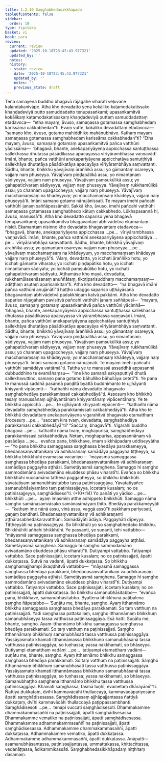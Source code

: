 ```yaml
---
title: 1.2.10 Saṃghabhedasikkhāpada
tableOfContents: false
sidebar:
  order: 10
type: tipitaka
basket: vi
book: para
review:
  current: review
  updated: '2025-10-18T23:45:43.977321'
  updated_by: ''
  notes: ''
  history:
  - state: review
    date: '2025-10-18T23:45:43.977321'
    updated_by: ''
    notes: ''
    previous_state: draft
---
```



<DynamicBreadcrumb />


<ReviewStatus review={frontmatter.review} showDetails={true} />

<HypothesisAnnotation frontmatter={frontmatter} />

<Division number="409" book="para" e="ch" v="1" p="263">

<Paragraph number="1673" book="para">
Tena samayena buddho bhagavā rājagahe viharati veḷuvane kalandakanivāpe. Atha kho devadatto yena kokāliko kaṭamodakatissako khaṇḍadeviyā putto samuddadatto tenupasaṅkami; upasaṅkamitvā kokālikaṃ kaṭamodakatissakaṃ khaṇḍadeviyā puttaṃ samuddadattaṃ etadavoca—  “etha mayaṃ, āvuso, samaṇassa gotamassa saṃghabhedaṃ karissāma cakkabhedan”ti. Evaṃ vutte, kokāliko devadattaṃ etadavoca—  “samaṇo kho, āvuso, gotamo mahiddhiko mahānubhāvo. Kathaṃ mayaṃ samaṇassa gotamassa saṃghabhedaṃ karissāma cakkabhedan”ti? “Etha mayaṃ, āvuso, samaṇaṃ gotamaṃ upasaṅkamitvā pañca vatthūni yācissāma—  ‘bhagavā, bhante, anekapariyāyena appicchassa santuṭṭhassa sallekhassa dhutassa pāsādikassa apacayassa vīriyārambhassa vaṇṇavādī. Imāni, bhante, pañca vatthūni anekapariyāyena appicchatāya santuṭṭhiyā sallekhāya dhutatāya pāsādikatāya apacayāya vīriyārambhāya saṃvattanti. Sādhu, bhante, bhikkhū yāvajīvaṃ āraññikā assu; yo gāmantaṃ osareyya, vajjaṃ naṃ phuseyya. Yāvajīvaṃ piṇḍapātikā assu; yo nimantanaṃ sādiyeyya, vajjaṃ naṃ phuseyya. Yāvajīvaṃ paṃsukūlikā assu; yo gahapaticīvaraṃ sādiyeyya, vajjaṃ naṃ phuseyya. Yāvajīvaṃ rukkhamūlikā assu; yo channaṃ upagaccheyya, vajjaṃ naṃ phuseyya. Yāvajīvaṃ macchamaṃsaṃ na khādeyyuṃ; yo macchamaṃsaṃ khādeyya, vajjaṃ naṃ phuseyyā’ti. Imāni samaṇo gotamo nānujānissati. Te mayaṃ imehi pañcahi vatthūhi janaṃ saññāpessāmāti. Sakkā kho, āvuso, imehi pañcahi vatthūhi samaṇassa gotamassa saṃghabhedo kātuṃ cakkabhedo. Lūkhapasannā hi, āvuso, manussā”ti.
</Paragraph>

<Paragraph number="1674" book="para">
Atha kho devadatto sapariso yena bhagavā tenupasaṅkami; upasaṅkamitvā bhagavantaṃ abhivādetvā ekamantaṃ nisīdi. Ekamantaṃ nisinno kho devadatto bhagavantaṃ etadavoca—  “bhagavā, bhante, anekapariyāyena appicchassa …pe…  vīriyārambhassa vaṇṇavādī. Imāni, bhante, pañca vatthūni anekapariyāyena appicchatāya …pe…  vīriyārambhāya saṃvattanti. Sādhu, bhante, bhikkhū yāvajīvaṃ āraññikā assu; yo gāmantaṃ osareyya vajjaṃ naṃ phuseyya …pe…  yāvajīvaṃ macchamaṃsaṃ na khādeyyuṃ, yo macchamaṃsaṃ khādeyya vajjaṃ naṃ phuseyyā”ti. “Alaṃ, devadatta, yo icchati āraññiko hotu, yo icchati gāmante viharatu; yo icchati piṇḍapātiko hotu, yo icchati nimantanaṃ sādiyatu; yo icchati paṃsukūliko hotu, yo icchati gahapaticīvaraṃ sādiyatu. Aṭṭhamāse kho mayā, devadatta, rukkhamūlasenāsanaṃ anuññātaṃ, tikoṭiparisuddhaṃ macchamaṃsaṃ—  adiṭṭhaṃ asutaṃ aparisaṅkitan”ti. Atha kho devadatto—  “na bhagavā imāni pañca vatthūni anujānātī”ti haṭṭho udaggo sapariso uṭṭhāyāsanā bhagavantaṃ abhivādetvā padakkhiṇaṃ katvā pakkāmi.
</Paragraph>

</Division>
<Division number="410" book="para" e="ch" v="1" p="264">

<Paragraph number="1675" book="para">
Atha kho devadatto sapariso rājagahaṃ pavisitvā pañcahi vatthūhi janaṃ saññāpesi—  “mayaṃ, āvuso, samaṇaṃ gotamaṃ upasaṅkamitvā pañca vatthūni yācimhā—  ‘bhagavā, bhante, anekapariyāyena appicchassa santuṭṭhassa sallekhassa dhutassa pāsādikassa apacayassa vīriyārambhassa vaṇṇavādī. Imāni, bhante, pañca vatthūni anekapariyāyena appicchatāya santuṭṭhiyā sallekhāya dhutatāya pāsādikatāya apacayāya vīriyārambhāya saṃvattanti. Sādhu, bhante, bhikkhū yāvajīvaṃ āraññikā assu; yo gāmantaṃ osareyya, vajjaṃ naṃ phuseyya. Yāvajīvaṃ piṇḍapātikā assu; yo nimantanaṃ sādiyeyya, vajjaṃ naṃ phuseyya. Yāvajīvaṃ paṃsukūlikā assu; yo gahapaticīvaraṃ sādiyeyya, vajjaṃ naṃ phuseyya. Yāvajīvaṃ rukkhamūlikā assu; yo channaṃ upagaccheyya, vajjaṃ naṃ phuseyya. Yāvajīvaṃ macchamaṃsaṃ na khādeyyuṃ; yo macchamaṃsaṃ khādeyya, vajjaṃ naṃ phuseyyā’ti. Imāni samaṇo gotamo nānujānāti. Te mayaṃ imehi pañcahi vatthūhi samādāya vattāmā”ti.
</Paragraph>

<Paragraph number="1676" book="para">
Tattha ye te manussā assaddhā appasannā dubbuddhino te evamāhaṃsu—  “ime kho samaṇā sakyaputtiyā dhutā sallekhavuttino, samaṇo pana gotamo bāhulliko bāhullāya cetetī”ti. Ye pana te manussā saddhā pasannā paṇḍitā byattā buddhimanto te ujjhāyanti khiyyanti vipācenti—  “kathañhi nāma devadatto bhagavato saṃghabhedāya parakkamissati cakkabhedāyā”ti.
</Paragraph>

<Paragraph number="1677" book="para">
Assosuṃ kho bhikkhū tesaṃ manussānaṃ ujjhāyantānaṃ khiyyantānaṃ vipācentānaṃ. Ye te bhikkhū appicchā …pe…  te ujjhāyanti khiyyanti vipācenti—  “kathañhi nāma devadatto saṃghabhedāya parakkamissati cakkabhedāyā”ti.
</Paragraph>

<Paragraph number="1678" book="para">
Atha kho te bhikkhū devadattaṃ anekapariyāyena vigarahitvā bhagavato etamatthaṃ ārocesuṃ …pe…  “saccaṃ kira tvaṃ, devadatta, saṃghabhedāya parakkamasi cakkabhedāyā”ti? “Saccaṃ, bhagavā”ti. Vigarahi buddho bhagavā …pe…  kathañhi nāma tvaṃ, moghapurisa, saṃghabhedāya parakkamissasi cakkabhedāya. Netaṃ, moghapurisa, appasannānaṃ vā pasādāya …pe…  evañca pana, bhikkhave, imaṃ sikkhāpadaṃ uddiseyyātha—
</Paragraph>

</Division>
<Division number="411" book="para" e="ch" v="1" p="265">

<Paragraph number="1679" book="para">
<Emphasis>“Yo pana bhikkhu samaggassa saṃghassa bhedāya parakkameyya, bhedanasaṃvattanikaṃ vā adhikaraṇaṃ samādāya paggayha tiṭṭheyya, so bhikkhu bhikkhūhi evamassa vacanīyo—  ‘māyasmā samaggassa saṃghassa bhedāya parakkami, bhedanasaṃvattanikaṃ vā adhikaraṇaṃ samādāya paggayha aṭṭhāsi. Sametāyasmā saṃghena. Samaggo hi saṃgho sammodamāno avivadamāno ekuddeso phāsu viharatī’ti. Evañca so bhikkhu bhikkhūhi vuccamāno tatheva paggaṇheyya, so bhikkhu bhikkhūhi yāvatatiyaṃ samanubhāsitabbo tassa paṭinissaggāya. Yāvatatiyañce samanubhāsiyamāno taṃ paṭinissajjeyya, iccetaṃ kusalaṃ; no ce paṭinissajjeyya, saṃghādiseso”</Emphasis>ti. (*10*:<Emphasis>14</Emphasis>)
</Paragraph>

</Division>
<Division number="412" book="para" e="ch" v="1" p="265">

<Paragraph number="1680" book="para">
<Emphasis>Yo panā</Emphasis>ti yo yādiso …pe…  <Emphasis>bhikkhū</Emphasis>ti …pe…  ayaṃ imasmiṃ atthe adhippeto bhikkhūti.
</Paragraph>

<Paragraph number="1681" book="para">
<Emphasis>Samaggo</Emphasis> nāma <Emphasis>saṃgho</Emphasis> samānasaṃvāsako samānasīmāyaṃ ṭhito.
</Paragraph>

<Paragraph number="1682" book="para">
<Emphasis>Bhedāya parakkameyyā</Emphasis>ti—  “kathaṃ ime nānā assu, vinā assu, vaggā assū”ti pakkhaṃ pariyesati, gaṇaṃ bandhati.
</Paragraph>

<Paragraph number="1683" book="para">
<Emphasis>Bhedanasaṃvattanikaṃ vā adhikaraṇan</Emphasis>ti aṭṭhārasabhedakaravatthūni.
</Paragraph>

<Paragraph number="1684" book="para">
<Emphasis>Samādāyā</Emphasis>ti ādāya.
</Paragraph>

<Paragraph number="1685" book="para">
<Emphasis>Paggayhā</Emphasis>ti dīpeyya.
</Paragraph>

<Paragraph number="1686" book="para">
<Emphasis>Tiṭṭheyyā</Emphasis>ti na paṭinissajjeyya.
</Paragraph>

<Paragraph number="1687" book="para">
<Emphasis>So bhikkhū</Emphasis>ti yo so saṃghabhedako bhikkhu.
</Paragraph>

<Paragraph number="1688" book="para">
<Emphasis>Bhikkhūhī</Emphasis>ti aññehi bhikkhūhi.
</Paragraph>

<Paragraph number="1689" book="para">
Ye passanti, ye suṇanti, tehi vattabbo—  “māyasmā samaggassa saṃghassa bhedāya parakkami, bhedanasaṃvattanikaṃ vā adhikaraṇaṃ samādāya paggayha aṭṭhāsi. Sametāyasmā saṃghena. Samaggo hi saṃgho sammodamāno avivadamāno ekuddeso phāsu viharatī”ti. Dutiyampi vattabbo. Tatiyampi vattabbo. Sace paṭinissajjati, iccetaṃ kusalaṃ; no ce paṭinissajjati, āpatti dukkaṭassa. Sutvā na vadanti, āpatti dukkaṭassa. So bhikkhu saṃghamajjhampi ākaḍḍhitvā vattabbo—  “māyasmā samaggassa saṃghassa bhedāya parakkami, bhedanasaṃvattanikaṃ vā adhikaraṇaṃ samādāya paggayha aṭṭhāsi. Sametāyasmā saṃghena. Samaggo hi saṃgho sammodamāno avivadamāno ekuddeso phāsu viharatī”ti. Dutiyampi vattabbo. Tatiyampi vattabbo. Sace paṭinissajjati, iccetaṃ kusalaṃ; no ce paṭinissajjati, āpatti dukkaṭassa. So bhikkhu samanubhāsitabbo—  “evañca pana, bhikkhave, samanubhāsitabbo. Byattena bhikkhunā paṭibalena saṃgho ñāpetabbo—
</Paragraph>

</Division>
<Division number="413" book="para" e="ch" v="1" p="266">

<Paragraph number="1690" book="para">
‘Suṇātu me, bhante, saṃgho. Ayaṃ itthannāmo bhikkhu samaggassa saṃghassa bhedāya parakkamati. So taṃ vatthuṃ na paṭinissajjati. Yadi saṃghassa pattakallaṃ, saṃgho itthannāmaṃ bhikkhuṃ samanubhāseyya tassa vatthussa paṭinissaggāya. Esā ñatti.
</Paragraph>

<Paragraph number="1691" book="para">
Suṇātu me, bhante, saṃgho. Ayaṃ itthannāmo bhikkhu samaggassa saṃghassa bhedāya parakkamati. So taṃ vatthuṃ na paṭinissajjati. Saṃgho itthannāmaṃ bhikkhuṃ samanubhāsati tassa vatthussa paṭinissaggāya. Yassāyasmato khamati itthannāmassa bhikkhuno samanubhāsanā tassa vatthussa paṭinissaggāya, so tuṇhassa; yassa nakkhamati, so bhāseyya.
</Paragraph>

<Paragraph number="1692" book="para">
Dutiyampi etamatthaṃ vadāmi …pe…  tatiyampi etamatthaṃ vadāmi—  suṇātu me, bhante, saṃgho. Ayaṃ itthannāmo bhikkhu samaggassa saṃghassa bhedāya parakkamati. So taṃ vatthuṃ na paṭinissajjati. Saṃgho itthannāmaṃ bhikkhuṃ samanubhāsati tassa vatthussa paṭinissaggāya. Yassāyasmato khamati itthannāmassa bhikkhuno samanubhāsanā tassa vatthussa paṭinissaggāya, so tuṇhassa; yassa nakkhamati, so bhāseyya.
</Paragraph>

<Paragraph number="1693" book="para">
Samanubhaṭṭho saṃghena itthannāmo bhikkhu tassa vatthussa paṭinissaggāya. Khamati saṃghassa, tasmā tuṇhī, evametaṃ dhārayāmī’”ti.
</Paragraph>

</Division>
<Division number="414" book="para" e="ch" v="1" p="267">

<Paragraph number="1694" book="para">
Ñattiyā dukkaṭaṃ, dvīhi kammavācāhi thullaccayā, kammavācāpariyosāne āpatti saṃghādisesassa. Saṃghādisesaṃ ajjhāpajjantassa ñattiyā dukkaṭaṃ, dvīhi kammavācāhi thullaccayā paṭippassambhanti.
</Paragraph>

<Paragraph number="1695" book="para">
<Emphasis>Saṃghādiseso</Emphasis>ti …pe…  tenapi vuccati saṃghādisesoti.
</Paragraph>

</Division>
<Division number="415" book="para" e="ch" v="1" p="267">

<Paragraph number="1696" book="para">
Dhammakamme dhammakammasaññī na paṭinissajjati, āpatti saṃghādisesassa.
</Paragraph>

<Paragraph number="1697" book="para">
Dhammakamme vematiko na paṭinissajjati, āpatti saṃghādisesassa.
</Paragraph>

<Paragraph number="1698" book="para">
Dhammakamme adhammakammasaññī na paṭinissajjati, āpatti saṃghādisesassa.
</Paragraph>

<Paragraph number="1699" book="para">
Adhammakamme dhammakammasaññī, āpatti dukkaṭassa.
</Paragraph>

<Paragraph number="1700" book="para">
Adhammakamme vematiko, āpatti dukkaṭassa.
</Paragraph>

<Paragraph number="1701" book="para">
Adhammakamme adhammakammasaññī, āpatti dukkaṭassa.
</Paragraph>

</Division>
<Division number="416" book="para" e="ch" v="1" p="267">

<Paragraph number="1702" book="para">
Anāpatti—  asamanubhāsantassa, paṭinissajjantassa, ummattakassa, khittacittassa, vedanāṭṭassa, ādikammikassāti.

</Paragraph>
</Division>

<Paragraph number="1703" type="center" book="para">
Saṃghabhedasikkhāpadaṃ niṭṭhitaṃ dasamaṃ.
</Paragraph>